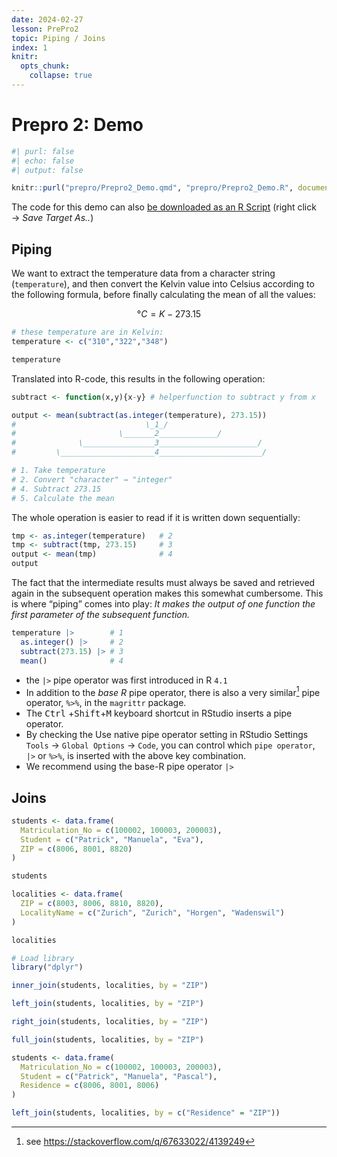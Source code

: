 ```yaml
---
date: 2024-02-27
lesson: PrePro2
topic: Piping / Joins
index: 1
knitr:
  opts_chunk:
    collapse: true
---
```


# Prepro 2: Demo

```r
#| purl: false
#| echo: false
#| output: false

knitr::purl("prepro/Prepro2_Demo.qmd", "prepro/Prepro2_Demo.R", documentation = 0)
```

The code for this demo can also [be downloaded as an R Script](Prepro2_Demo.R) (right click → *Save Target As..*)

## Piping

We want to extract the temperature data from a character string (`temperature`), and then convert the Kelvin value into Celsius according to the following formula, before finally calculating the mean of all the values:

$$°C = K - 273.15$$

```r
# these temperature are in Kelvin:
temperature <- c("310","322","348")

temperature
```


Translated into R-code, this results in the following operation:

```r

subtract <- function(x,y){x-y} # helperfunction to subtract y from x

output <- mean(subtract(as.integer(temperature), 273.15))
#                             \_1_/
#                       \_______2_____________/
#              \________________3______________________/
#         \_____________________4_______________________/

# 1. Take temperature
# 2. Convert "character" → "integer"
# 4. Subtract 273.15
# 5. Calculate the mean
```

The whole operation is easier to read if it is written down sequentially:

```r
tmp <- as.integer(temperature)   # 2
tmp <- subtract(tmp, 273.15)     # 3
output <- mean(tmp)              # 4
output
```

The fact that the intermediate results must always be saved and retrieved again in the subsequent operation makes this somewhat cumbersome. This is where "piping" comes into play: *It makes the output of one function the first parameter of the subsequent function.*

```r
temperature |>        # 1
  as.integer() |>     # 2
  subtract(273.15) |> # 3
  mean()              # 4
```

:::{.callout-important}
- the `|>` pipe operator was first introduced in R `4.1`
- In addition to the *base R* pipe operator, there is also a very similar[^pipe] pipe operator, `%>%`, in the `magrittr` package.
- The <kbd>Ctrl</kbd> +<kbd>Shift</kbd>+<kbd>M</kbd> keyboard shortcut in RStudio inserts a pipe operator.
- By checking the Use native pipe operator setting in RStudio Settings `Tools` → `Global Options` → `Code`, you can control which `pipe operator`, `|>` or `%>%`, is inserted with the above key combination.
- We recommend using the base-R pipe operator `|>`
:::

[^pipe]: see <https://stackoverflow.com/q/67633022/4139249>

## Joins

```r
students <- data.frame(
  Matriculation_No = c(100002, 100003, 200003),
  Student = c("Patrick", "Manuela", "Eva"),
  ZIP = c(8006, 8001, 8820)
)

students

localities <- data.frame(
  ZIP = c(8003, 8006, 8810, 8820),
  LocalityName = c("Zurich", "Zurich", "Horgen", "Wadenswil")
)

localities
```

```r
# Load library
library("dplyr")

inner_join(students, localities, by = "ZIP")

left_join(students, localities, by = "ZIP")

right_join(students, localities, by = "ZIP")

full_join(students, localities, by = "ZIP")
```

```r
students <- data.frame(
  Matriculation_No = c(100002, 100003, 200003),
  Student = c("Patrick", "Manuela", "Pascal"),
  Residence = c(8006, 8001, 8006)
)

left_join(students, localities, by = c("Residence" = "ZIP"))
```


